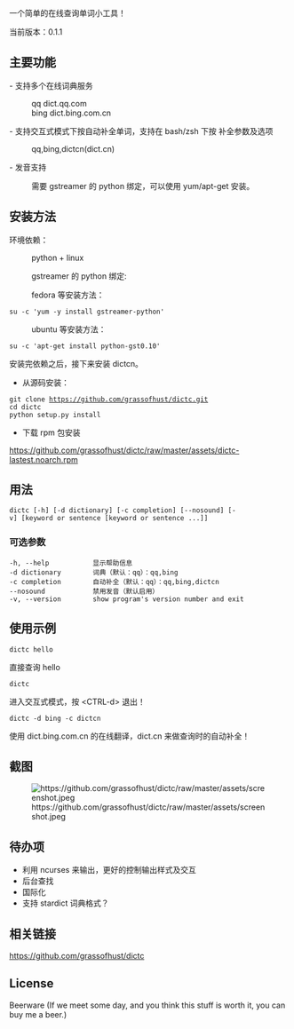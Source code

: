 一个简单的在线查询单词小工具！

当前版本：0.1.1

== 主要功能 ==
- 支持多个在线词典服务
:qq    dict.qq.com
:bing  dict.bing.com.cn
- 支持交互式模式下按<Tab>自动补全单词，支持在 bash/zsh 下按 <Tab> 补全参数及选项
:qq,bing,dictcn(dict.cn)
- 发音支持
:需要 gstreamer 的 python 绑定，可以使用 yum/apt-get 安装。

== 安装方法 ==

环境依赖：

:python + linux

:gstreamer 的 python 绑定:

:fedora 等安装方法：
 su -c 'yum -y install gstreamer-python'
:ubuntu 等安装方法：
 su -c 'apt-get install python-gst0.10'

安装完依赖之后，接下来安装 dictcn。

* 从源码安装：
 git clone https://github.com/grassofhust/dictc.git
 cd dictc
 python setup.py install

* 下载 rpm 包安装
https://github.com/grassofhust/dictc/raw/master/assets/dictc-lastest.noarch.rpm

== 用法 ==

 dictc [-h] [-d dictionary] [-c completion] [--nosound] [-v] [keyword or sentence [keyword or sentence ...]]

=== 可选参数 ===

 -h, --help           显示帮助信息
 -d dictionary        词典（默认：qq）：qq,bing
 -c completion        自动补全（默认：qq）：qq,bing,dictcn
 --nosound            禁用发音（默认启用）
 -v, --version        show program's version number and exit

== 使用示例 ==

 dictc hello
直接查询 hello

 dictc
进入交互式模式，按 &lt;CTRL-d&gt; 退出！

 dictc -d bing -c dictcn
使用 dict.bing.com.cn 的在线翻译，dict.cn 来做查询时的自动补全！

== 截图 ==

[[File:https://github.com/grassofhust/dictc/raw/master/assets/screenshot.jpeg]]

== 待办项 ==

* 利用 ncurses 来输出，更好的控制输出样式及交互
* 后台查找
* 国际化
* 支持 stardict 词典格式？

== 相关链接 ==

https://github.com/grassofhust/dictc

== License ==

Beerware (If we meet some day, and you think this stuff is worth it, you can buy me a beer.)

